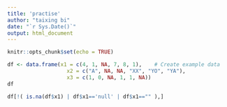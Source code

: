 ```yaml
---
title: 'practise'
author: "taixing bi"
date: "`r Sys.Date()`"
output: html_document
---
```


```r
knitr::opts_chunk$set(echo = TRUE)
```


```r

df <- data.frame(x1 = c(4, 1, NA, 7, 8, 1),    # Create example data
                   x2 = c("A", NA, NA, "XX", "YO", "YA"),
                   x3 = c(1, 0, NA, 1, 1, NA))
df
```



``` r
df[!( is.na(df$x1) | df$x1=='null' | df$x1=="" ),]

```
